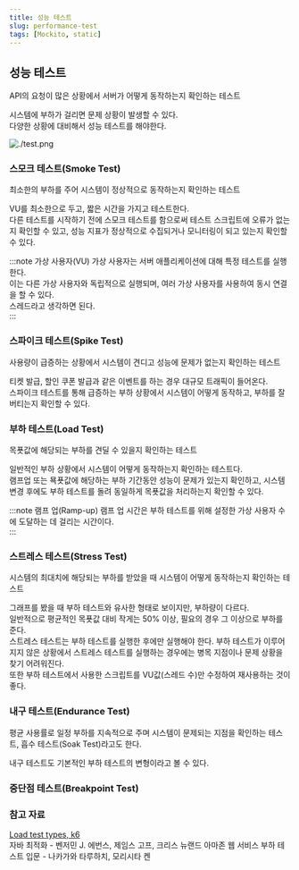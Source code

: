 ```yaml
---
title: 성능 테스트
slug: performance-test
tags: [Mockito, static]
---
```


## 성능 테스트

API의 요청이 많은 상황에서 서버가 어떻게 동작하는지 확인하는 테스트

시스템에 부하가 걸리면 문제 상황이 발생할 수 있다.    
다양한 상황에 대비해서 성능 테스트를 해야한다.  

![./test.png](./test.png)

### 스모크 테스트(Smoke Test)

최소한의 부하를 주어 시스템이 정상적으로 동작하는지 확인하는 테스트  

VU를 최소한으로 두고, 짧은 시간을 가지고 테스트한다.  
다른 테스트를 시작하기 전에 스모크 테스트를 함으로써 테스트 스크립트에 오류가 없는지 확인할 수 있고, 성능 지표가 정상적으로 수집되거나 모니터링이 되고 있는지 확인할 수 있다.  

:::note 가상 사용자(VU)
가상 사용자는 서버 애플리케이션에 대해 특정 테스트를 실행한다.  
이는 다른 가상 사용자와 독립적으로 실행되며, 여러 가상 사용자를 사용하여 동시 연결을 할 수 있다.  
스레드라고 생각하면 된다.  
:::

### 스파이크 테스트(Spike Test)

사용량이 급증하는 상황에서 시스템이 견디고 성능에 문제가 없는지 확인하는 테스트  

티켓 발급, 할인 쿠폰 발급과 같은 이벤트를 하는 경우 대규모 트래픽이 들어온다.  
스파이크 테스트를 통해 급증하는 부하 상황에서 시스템이 어떻게 동작하고, 부하를 잘 버티는지 확인할 수 있다.  

### 부하 테스트(Load Test)

목푯값에 해당되는 부하를 견딜 수 있을지 확인하는 테스트  

일반적인 부하 상황에서 시스템이 어떻게 동작하는지 확인하는 테스트다.  
램프업 또는 묙푯값에 해당하는 부하 기간동안 성능이 문제가 있는지 확인하고, 시스템 변경 후에도 부하 테스트를 돌려 동일하게 목푯값을 처리하는지 확인할 수 있다.  

:::note 램프 업(Ramp-up)
램프 업 시간은 부하 테스트를 위해 설정한 가상 사용자 수에 도달하는 데 걸리는 시간이다.  
:::

### 스트레스 테스트(Stress Test)  

시스템의 최대치에 해당되는 부하를 받았을 때 시스템이 어떻게 동작하는지 확인하는 테스트  

그래프를 봤을 때 부하 테스트와 유사한 형태로 보이지만, 부하량이 다르다.  
일반적으로 평균적인 목푯값 대비 작게는 50% 이상, 필요의 경우 그 이상으로 부하를 준다.  
스트레스 테스트는 부하 테스트를 실행한 후에만 실행해야 한다. 부하 테스트가 이루어지지 않은 상황에서 스트레스 테스트를 실행하는 경우에는 병목 지점이나 문제 상황을 찾기 어려워진다.  
또한 부하 테스트에서 사용한 스크립트를 VU값(스레드 수)만 수정하여 재사용하는 것이 좋다.  

### 내구 테스트(Endurance Test)  

평균 사용률로 일정 부하를 지속적으로 주며 시스템이 문제되는 지점을 확인하는 테스트, 흡수 테스트(Soak Test)라고도 한다.  

내구 테스트도 기본적인 부하 테스트의 변형이라고 볼 수 있다.  

### 중단점 테스트(Breakpoint Test)



### 참고 자료

[Load test types, k6](https://k6.io/docs/test-types/load-test-types/)  
자바 최적화 - 벤저민 J. 에번스, 제임스 고프, 크리스 뉴랜드
아마존 웹 서비스 부하 테스트 입문 - 나카가와 타루하치, 모리시타 켄  